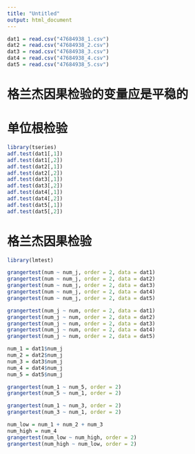 ```yaml
---
title: "Untitled"
output: html_document
---
```


```r
dat1 = read.csv("47684938_1.csv")
dat2 = read.csv("47684938_2.csv")
dat3 = read.csv("47684938_3.csv")
dat4 = read.csv("47684938_4.csv")
dat5 = read.csv("47684938_5.csv")
```

# 格兰杰因果检验的变量应是平稳的
# 单位根检验
```r
library(tseries)
adf.test(dat1[,1])
adf.test(dat1[,2])
adf.test(dat2[,1])
adf.test(dat2[,2])
adf.test(dat3[,1])
adf.test(dat3[,2])
adf.test(dat4[,1])
adf.test(dat4[,2])
adf.test(dat5[,1])
adf.test(dat5[,2])
```

# 格兰杰因果检验
```r
library(lmtest)

grangertest(num ~ num_j, order = 2, data = dat1)
grangertest(num ~ num_j, order = 2, data = dat2)
grangertest(num ~ num_j, order = 2, data = dat3)
grangertest(num ~ num_j, order = 2, data = dat4)
grangertest(num ~ num_j, order = 2, data = dat5)
```

```r
grangertest(num_j ~ num, order = 2, data = dat1)
grangertest(num_j ~ num, order = 2, data = dat2)
grangertest(num_j ~ num, order = 2, data = dat3)
grangertest(num_j ~ num, order = 2, data = dat4)
grangertest(num_j ~ num, order = 2, data = dat5)
```


```r
num_1 = dat1$num_j
num_2 = dat2$num_j
num_3 = dat3$num_j
num_4 = dat4$num_j
num_5 = dat5$num_j
```

```r
grangertest(num_1 ~ num_5, order = 2)
grangertest(num_5 ~ num_1, order = 2)
```

```r
grangertest(num_1 ~ num_3, order = 2)
grangertest(num_3 ~ num_1, order = 2)
```

```r
num_low = num_1 + num_2 + num_3
num_high = num_4
grangertest(num_low ~ num_high, order = 2)
grangertest(num_high ~ num_low, order = 2)
```


